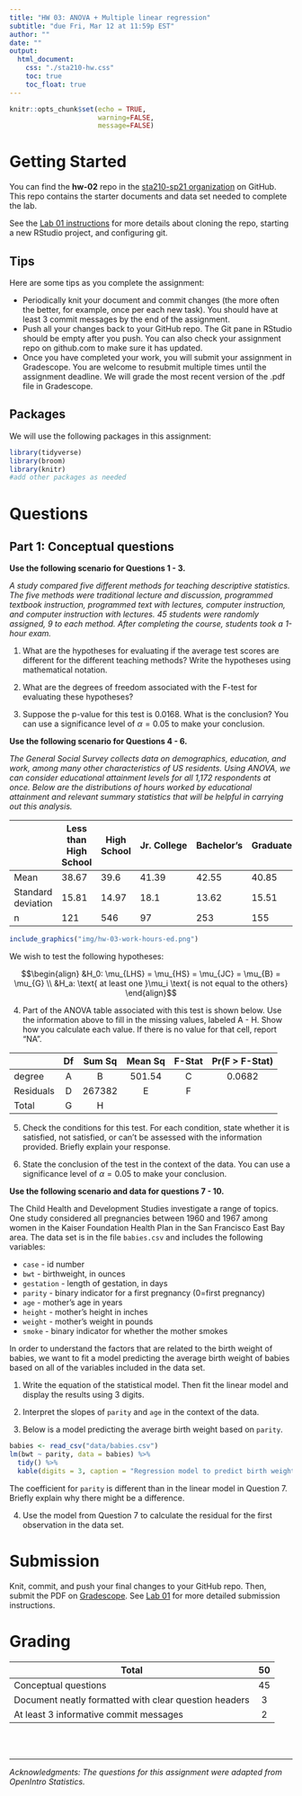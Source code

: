 ```yaml
---
title: "HW 03: ANOVA + Multiple linear regression"
subtitle: "due Fri, Mar 12 at 11:59p EST"
author: ""
date: ""
output: 
  html_document:
    css: "./sta210-hw.css"
    toc: true
    toc_float: true
---
```


```r
knitr::opts_chunk$set(echo = TRUE,
                      warning=FALSE,
                      message=FALSE)
```

# Getting Started

You can find the **hw-02** repo in the [sta210-sp21 organization](https://github.com/sta210-sp2) on GitHub. This repo contains the starter documents and data set needed to complete the lab. 

See the [Lab 01 instructions](https://sta210-sp21.netlify.app/labs/lab-01-ikea.html#getting-started) for more details about cloning the repo, starting a new RStudio project, and configuring git.

## Tips

Here are some tips as you complete the assignment:

- Periodically knit your document and commit changes (the more often the better, for example, once per each new task). You should have at least 3 commit messages by the end of the assignment.
- Push all your changes back to your GitHub repo. The Git pane in RStudio should be empty after you push. You can also check your assignment repo on github.com to make sure it has updated.
- Once you have completed your work, you will submit your assignment in Gradescope. You are welcome to resubmit multiple times until the assignment deadline. We will grade the most recent version of the .pdf file in Gradescope.


## Packages 

We will use the following packages in this assignment: 

```r
library(tidyverse)
library(broom)
library(knitr)
#add other packages as needed
```

# Questions

## Part 1: Conceptual questions

**Use the following scenario for Questions 1 - 3.**

*A study compared five different methods for teaching descriptive
statistics. The five methods were traditional lecture and discussion, programmed textbook instruction, programmed text with lectures, computer instruction, and computer instruction with lectures. 45 students were randomly assigned, 9 to each method. After completing the course, students took a 1-hour exam.*

1. What are the hypotheses for evaluating if the average test scores are different for the different teaching methods? Write the hypotheses using mathematical notation.

2. What are the degrees of freedom associated with the F-test for evaluating these hypotheses?

3. Suppose the p-value for this test is 0.0168. What is the conclusion? You can use a significance level of $\alpha = 0.05$ to make your conclusion.
    
**Use the following scenario for Questions 4 - 6.**

*The General Social Survey collects data on demographics, education, and work, among many other characteristics of US residents. Using ANOVA, we can consider 
educational attainment levels for all 1,172 respondents at once. Below are the 
distributions of hours worked by educational attainment and relevant summary 
statistics that will be helpful in carrying out this analysis.*

|  | Less than High School | High School | Jr. College | Bachelor's | Graduate | Total |
|----------------------------|-----------------------|-------------|-------------|------------|----------|-------|
| Mean | 38.67 | 39.6 | 41.39 | 42.55 | 40.85 | 40.45 |
| Standard deviation | 15.81 | 14.97 | 18.1 | 13.62 | 15.51 | 15.17 |
| n | 121 | 546 | 97 | 253 | 155 | 1172 |


```r
include_graphics("img/hw-03-work-hours-ed.png")
```


We wish to test the following hypotheses: 

$$\begin{align} &H_0: \mu_{LHS} = \mu_{HS} = \mu_{JC} = \mu_{B} = \mu_{G} \\
    &H_a: \text{ at least one }\mu_i \text{ is not equal to the others} \end{align}$$


4. Part of the ANOVA table associated with this test is shown below. Use the information above to fill in the missing values, labeled A - H. Show how you calculate each value. If there is no value for that cell, report "NA". 

    
|  | Df | Sum Sq | Mean Sq | F-Stat | Pr(F > F-Stat) |
|-----------|:--:|:------:|:-------:|:------:|:--------------:|
| degree | A | B | 501.54 | C | 0.0682 |
| Residuals | D | 267382 | E | F |  |
| Total | G | H |  |  |  |
    


5. Check the conditions for this test. For each condition, state whether it is satisfied, not satisfied, or can't be assessed with the information provided. Briefly explain your response.

6. State the conclusion of the test in the context of the data. You can use a significance level of $\alpha = 0.05$ to make your conclusion. 

**Use the following scenario and data for questions 7 - 10.**

The Child Health and Development Studies investigate a range of topics. One study considered all pregnancies between 1960 and 1967 among women in the Kaiser Foundation Health Plan in the San Francisco East Bay area. The data set is in the file `babies.csv` and includes the following variables:

- `case` - id number
- `bwt` - birthweight, in ounces
- `gestation` - length of gestation, in days
- `parity` - binary indicator for a first pregnancy (0=first pregnancy)
- `age` - mother's age in years
- `height` - mother's height in inches
- `weight` - mother's weight in pounds
- `smoke` - binary indicator for whether the mother smokes

In order to understand the factors that are related to the birth weight of babies, we want to fit a model predicting the average birth weight of babies based on all of the variables included in the data set. 

1. Write the equation of the statistical model. Then fit the linear model and display the results using 3 digits. 

2. Interpret the slopes of `parity` and `age` in the context of the data.

3. Below is a model predicting the average birth weight based on `parity`. 
```r
babies <- read_csv("data/babies.csv")
lm(bwt ~ parity, data = babies) %>%
  tidy() %>%
  kable(digits = 3, caption = "Regression model to predict birth weight")
```

The coefficient for `parity` is different than in the linear model in Question 7. Briefly explain why there might be a difference. 

4. Use the model from Question 7 to calculate the residual for the first observation in the data set.


# Submission

Knit, commit, and push your final changes to your GitHub repo. Then, submit the PDF on [Gradescope](http://www.gradescope.com). See [Lab 01](https://sta210-sp21.netlify.app/labs/lab-01-ikea.html#submission) for more detailed submission instructions. 


# Grading

| **Total** | **50** |
|-------------------------------------------------------------|:--:|
| Conceptual questions | 45 |
| Document neatly formatted with clear question headers| 3 	|
| At least 3 informative commit messages 	| 2 	|

<br><br>

<hr> 

*Acknowledgments: The questions for this assignment were adapted from OpenIntro Statistics.*
